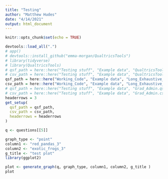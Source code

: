 ```yaml
---
title: "Testing"
author: "Matthew Hudes"
date: "4/14/2021"
output: html_document
---
```


```r
knitr::opts_chunk$set(echo = TRUE)
```

```r
devtools::load_all(".")
# app()
# devtools::install_github("emma-morgan/QualtricsTools")
# library(tidyverse)
# library(QualtricsTools)
# qsf_path = here::here("Testing stuff", "Example data", "QualtricsTools_Sample_Survey_Winter2021.qsf")
# csv_path = here::here("Testing stuff", "Example data", "QualtricsTools+Sample+Survey+Winter2021_January+23,+2021_14.59_DataTable.csv")
qsf_path = here::here("Working_Code", "Example data", "Long_Exhaustive_Sample_Survey.qsf")
csv_path = here::here("Working_Code", "Example data", "Long_Exhaustive_Sample_Survey_January+29,+2021_10.20_DataTable.csv")
# qsf_path = here::here("Testing stuff", "Example data", "Grad_Admin.qsf")
# csv_path = here::here("Testing stuff", "Example data", "Grad_Admin.csv")
headerrows = 3
get_setup(
  qsf_path = qsf_path,
  csv_path = csv_path,
  headerrows = headerrows
)
```

```r

q <- questions[[5]]

graph_type <- "point"
column1 <- "red_pandas_3"
column2 <- "exotic_frogs_3"
g_title <- "test plot"
library(ggplot2)

plot <- generate_graph(q, graph_type, column1, column2, g_title )
plot
```



